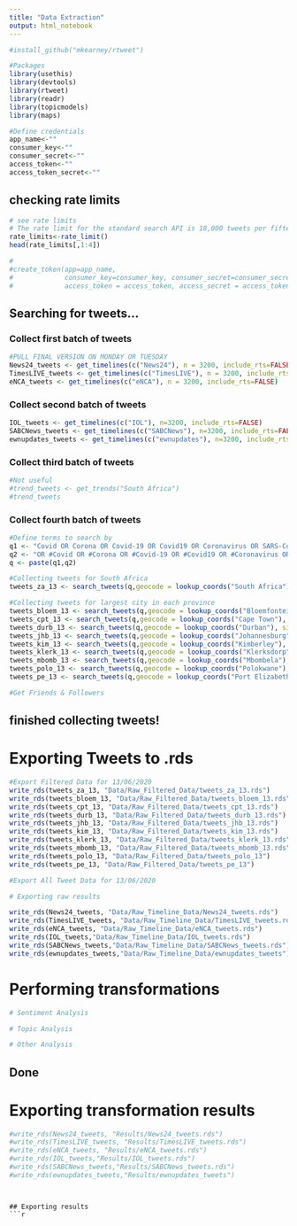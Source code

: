 ```yaml
---
title: "Data Extraction"
output: html_notebook
---
```


```r
#install_github("mkearney/rtweet")

#Packages
library(usethis)
library(devtools)
library(rtweet)
library(readr)
library(topicmodels)
library(maps)
```


```r

#Define credentials
app_name<-""
consumer_key<-""
consumer_secret<-""
access_token<-""
access_token_secret<-""


```

## checking rate limits
```r
# see rate limits
# The rate limit for the standard search API is 18,000 tweets per fifteen minutes. With a bearer token, the rate limit is 45,000 tweets per fifteen minutes. 
rate_limits<-rate_limit()
head(rate_limits[,1:4])
```


```r
#
#create_token(app=app_name,
#             consumer_key=consumer_key, consumer_secret=consumer_secret,
#             access_token = access_token, access_secret = access_token_secret)

```


## Searching for tweets...
### Collect first batch of tweets
```r
#PULL FINAL VERSION ON MONDAY OR TUESDAY
News24_tweets <- get_timelines(c("News24"), n = 3200, include_rts=FALSE)
TimesLIVE_tweets <- get_timelines(c("TimesLIVE"), n = 3200, include_rts=FALSE)
eNCA_tweets <- get_timelines(c("eNCA"), n = 3200, include_rts=FALSE)

```


### Collect second batch of tweets
```r
IOL_tweets <- get_timelines(c("IOL"), n=3200, include_rts=FALSE)
SABCNews_tweets <- get_timelines(c("SABCNews"), n=3200, include_rts=FALSE)
ewnupdates_tweets <- get_timelines(c("ewnupdates"), n=3200, include_rts=FALSE)
```

### Collect third batch of tweets
```r
#Not useful
#trend_tweets <- get_trends("South Africa")
#trend_tweets
```

### Collect fourth batch of tweets
```r
#Define terms to search by
q1 <- "Covid OR Corona OR Covid-19 OR Covid19 OR Coronavirus OR SARS-CoV-2 OR SARS-CoV"
q2 <- "OR #Covid OR #Corona OR #Covid-19 OR #Covid19 OR #Coronavirus OR #SARS-CoV-2 OR #SARS-CoV"
q <- paste(q1,q2)
```


```r
#Collecting tweets for South Africa
tweets_za_13 <- search_tweets(q,geocode = lookup_coords("South Africa"), since="2020-06-13", until="2020-06-14", type="recent", include_rts=FALSE, n=18000)

#Collecting tweets for largest city in each province
tweets_bloem_13 <- search_tweets(q,geocode = lookup_coords("Bloemfontein"), since="2020-06-13", until="2020-06-14", type="recent", include_rts=FALSE, n=18000)
tweets_cpt_13 <- search_tweets(q,geocode = lookup_coords("Cape Town"), since="2020-06-13", until="2020-06-14", type="recent", include_rts=FALSE, n=18000)
tweets_durb_13 <- search_tweets(q,geocode = lookup_coords("Durban"), since="2020-06-13", until="2020-06-14", type="recent", include_rts=FALSE, n=18000)
tweets_jhb_13 <- search_tweets(q,geocode = lookup_coords("Johannesburg"), since="2020-06-13", until="2020-06-14", type="recent", include_rts=FALSE, n=18000)
tweets_kim_13 <- search_tweets(q,geocode = lookup_coords("Kimberley"), since="2020-06-13", until="2020-06-14", type="recent", include_rts=FALSE, n=18000)
tweets_klerk_13 <- search_tweets(q,geocode = lookup_coords("Klerksdorp"), since="2020-06-13", until="2020-06-14", type="recent", include_rts=FALSE, n=18000)
tweets_mbomb_13 <- search_tweets(q,geocode = lookup_coords("Mbombela"), since="2020-06-13", until="2020-06-14", type="recent", include_rts=FALSE, n=18000)
tweets_polo_13 <- search_tweets(q,geocode = lookup_coords("Polokwane"), since="2020-06-13", until="2020-06-14", type="recent", include_rts=FALSE, n=18000)
tweets_pe_13 <- search_tweets(q,geocode = lookup_coords("Port Elizabeth"), since="2020-06-13", until="2020-06-14", type="recent", include_rts=FALSE, n=18000)
```

```r
#Get Friends & Followers
```

## finished collecting tweets!


# Exporting Tweets to .rds
```r
#Export Filtered Data for 13/06/2020
write_rds(tweets_za_13, "Data/Raw_Filtered_Data/tweets_za_13.rds")
write_rds(tweets_bloem_13, "Data/Raw_Filtered_Data/tweets_bloem_13.rds")
write_rds(tweets_cpt_13, "Data/Raw_Filtered_Data/tweets_cpt_13.rds")
write_rds(tweets_durb_13, "Data/Raw_Filtered_Data/tweets_durb_13.rds")
write_rds(tweets_jhb_13, "Data/Raw_Filtered_Data/tweets_jhb_13.rds")
write_rds(tweets_kim_13, "Data/Raw_Filtered_Data/tweets_kim_13.rds")
write_rds(tweets_klerk_13, "Data/Raw_Filtered_Data/tweets_klerk_13.rds")
write_rds(tweets_mbomb_13, "Data/Raw_Filtered_Data/tweets_mbomb_13.rds")
write_rds(tweets_polo_13, "Data/Raw_Filtered_Data/tweets_polo_13")
write_rds(tweets_pe_13, "Data/Raw_Filtered_Data/tweets_pe_13")

#Export All Tweet Data for 13/06/2020
```





```r
# Exporting raw results

write_rds(News24_tweets, "Data/Raw_Timeline_Data/News24_tweets.rds")
write_rds(TimesLIVE_tweets, "Data/Raw_Timeline_Data/TimesLIVE_tweets.rds")
write_rds(eNCA_tweets, "Data/Raw_Timeline_Data/eNCA_tweets.rds")
write_rds(IOL_tweets,"Data/Raw_Timeline_Data/IOL_tweets.rds")
write_rds(SABCNews_tweets,"Data/Raw_Timeline_Data/SABCNews_tweets.rds")
write_rds(ewnupdates_tweets,"Data/Raw_Timeline_Data/ewnupdates_tweets")
```


# Performing transformations
```r
# Sentiment Analysis


```

```r
# Topic Analysis


```

```r
# Other Analysis


```

## Done

# Exporting transformation results
```r
#write_rds(News24_tweets, "Results/News24_tweets.rds")
#write_rds(TimesLIVE_tweets, "Results/TimesLIVE_tweets.rds")
#write_rds(eNCA_tweets, "Results/eNCA_tweets.rds")
#write_rds(IOL_tweets,"Results/IOL_tweets.rds")
#write_rds(SABCNews_tweets,"Results/SABCNews_tweets.rds")
#write_rds(ewnupdates_tweets,"Results/ewnupdates_tweets")
```

```r




```



```

## Exporting results
```r

```

